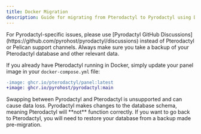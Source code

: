 ```yaml
---
title: Docker Migration
description: Guide for migrating from Pterodactyl to Pyrodactyl using Docker
---
```


<Callout type="info">
  For Pyrodactyl-specific issues, please use [Pyrodactyl GitHub Discussions](https://github.com/pyrohost/pyrodactyl/discussions) instead of Pterodactyl or Pelican support channels.
</Callout>

<Callout type="warn">
  Always make sure you take a backup of your Pterodactyl database and other relevant data.
</Callout>

If you already have Pterodactyl running in Docker, simply update your panel image in your `docker-compose.yml` file:

```diff
-image: ghcr.io/pterodactyl/panel:latest
+image: ghcr.io/pyrohost/pyrodactyl:main
```

<Callout type="warn">
  Swapping between Pyrodactyl and Pterodactyl is unsupported and can cause data loss. Pyrodactyl makes changes to the database schema, meaning Pterodactyl will **not** function correctly. If you want to go back to Pterodactyl, you will need to restore your database from a backup made pre-migration.
</Callout>